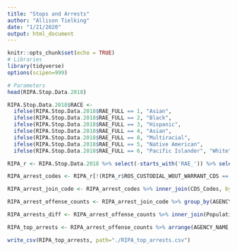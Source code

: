 ```yaml
---
title: "Stops and Arrests"
author: "Allison Tielking"
date: "1/21/2020"
output: html_document
---
```


```r
knitr::opts_chunk$set(echo = TRUE)
# Libraries
library(tidyverse)
options(scipen=999)
```

```r
# Parameters
head(RIPA.Stop.Data.2018)

RIPA.Stop.Data.2018$RACE <- 
  ifelse(RIPA.Stop.Data.2018$RAE_FULL == 1, "Asian",
  ifelse(RIPA.Stop.Data.2018$RAE_FULL == 2, "Black", 
  ifelse(RIPA.Stop.Data.2018$RAE_FULL == 3, "Hispanic", 
  ifelse(RIPA.Stop.Data.2018$RAE_FULL == 4, "Asian", 
  ifelse(RIPA.Stop.Data.2018$RAE_FULL == 8, "Multiracial", 
  ifelse(RIPA.Stop.Data.2018$RAE_FULL == 5, "Native American", 
  ifelse(RIPA.Stop.Data.2018$RAE_FULL == 6, "Pacific Islander", "White")))))))

RIPA_r <- RIPA.Stop.Data.2018 %>% select(-starts_with('RAE_')) %>% select(1:13, RACE, everything()) 

RIPA_arrest_codes <- RIPA_r[!(RIPA_r$ROS_CUSTODIAL_WOUT_WARRANT_CDS == " ") , ] %>% mutate(ROS_CUSTODIAL_WOUT_WARRANT_CDS = strsplit(as.character(ROS_CUSTODIAL_WOUT_WARRANT_CDS), ", ")) %>% unnest(ROS_CUSTODIAL_WOUT_WARRANT_CDS) %>% mutate(ROS_CUSTODIAL_WOUT_WARRANT_CDS = as.numeric(ROS_CUSTODIAL_WOUT_WARRANT_CDS)) 

RIPA_arrest_join_code <- RIPA_arrest_codes %>% inner_join(CDS_Codes, by = c("ROS_CUSTODIAL_WOUT_WARRANT_CDS" = "CDS.Code")) 

RIPA_arrest_offense_counts <- RIPA_arrest_join_code %>% group_by(AGENCY_NAME, Offense.Description, Offense.Level) %>% summarise(TOTAL = n(), WHITE_ARRESTS_COUNT = sum(RACE == "White"), BLACK_ARRESTS_COUNT = sum(RACE == "Black"), HISPANIC_ARRESTS_COUNT = sum(RACE == "Hispanic"), ASIAN_ARRESTS_COUNT = sum(RACE == "Asian"), MULTIRACIAL_ARRESTS_COUNT = sum(RACE == "Multiracial"), NATIVEAM_ARRESTS_COUNT = sum(RACE == "Native American"), PACISL_ARRESTS_COUNT = sum(RACE == "Pacific Islander")) %>% filter(TOTAL >= 50) %>% ungroup()

RIPA_arrests_diff <- RIPA_arrest_offense_counts %>% inner_join(Populationtotals, by = c("AGENCY_NAME" = "Agency")) %>% mutate(WHITE_ARRESTS_PROP = (WHITE_ARRESTS_COUNT / TOTAL) * 100, WHITE_ARRESTS_PROP_POP = (White / Total) * 100, WHITE_ARREST_DIFF_POP = WHITE_ARRESTS_PROP - WHITE_ARRESTS_PROP_POP, BLACK_ARRESTS_PROP = (BLACK_ARRESTS_COUNT / TOTAL) * 100, BLACK_ARRESTS_PROP_POP = (Black / Total) * 100, BLACK_ARREST_DIFF_POP = BLACK_ARRESTS_PROP - BLACK_ARRESTS_PROP_POP, HISPANIC_ARRESTS_PROP = (HISPANIC_ARRESTS_COUNT / TOTAL) * 100, HISPANIC_ARRESTS_PROP_POP = (Hispanic / Total) * 100, HISPANIC_ARREST_DIFF_POP = HISPANIC_ARRESTS_PROP - HISPANIC_ARRESTS_PROP_POP,  ASIAN_ARRESTS_PROP = (ASIAN_ARRESTS_COUNT / TOTAL) * 100, ASIAN_ARRESTS_PROP_POP = (Asian / Total) * 100, ASIAN_ARREST_DIFF_POP = ASIAN_ARRESTS_PROP - ASIAN_ARRESTS_PROP_POP, MULTIRACIAL_ARRESTS_PROP = (MULTIRACIAL_ARRESTS_COUNT / TOTAL) * 100, MULTIRACIAL_ARRESTS_PROP_POP = (Multiracial / Total) * 100, MULTIRACIAL_ARREST_DIFF_POP = MULTIRACIAL_ARRESTS_PROP - MULTIRACIAL_ARRESTS_PROP_POP, NATIVE_ARRESTS_PROP = (NATIVEAM_ARRESTS_COUNT / TOTAL) * 100, NATIVE_ARRESTS_PROP_POP = (`Native American` / Total) * 100, NATIVE_ARREST_DIFF_POP = NATIVE_ARRESTS_PROP - NATIVE_ARRESTS_PROP_POP, PACISL_ARRESTS_PROP = (PACISL_ARRESTS_COUNT / TOTAL) * 100, PACISL_ARRESTS_PROP_POP = (`Pacific Islander` / Total) * 100, PACISL_ARREST_DIFF_POP = PACISL_ARRESTS_PROP - PACISL_ARRESTS_PROP_POP )

RIPA_top_arrests <- RIPA_arrest_offense_counts %>% arrange(AGENCY_NAME, Offense.Level, desc(TOTAL))

write_csv(RIPA_top_arrests, path="./RIPA_top_arrests.csv")

```
